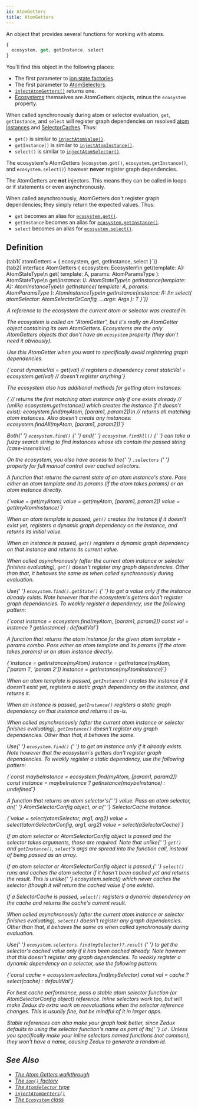 ```yaml
---
id: AtomGetters
title: AtomGetters
---
```



An object that provides several functions for working with atoms.

```ts
{
  ecosystem, get, getInstance, select
}
```

You'll find this object in the following places:

- The first parameter to [ion state factories](../factories/ion#statefactory).
- The first parameter to [AtomSelectors](AtomSelector).
- [`injectAtomGetters()`](../injectors/injectAtomGetters) returns one.
- [Ecosystems](../classes/Ecosystem) themselves are AtomGetters objects, minus the `ecosystem` property.

When called synchronously during atom or selector evaluation, `get`, `getInstance`, and `select` will register graph dependencies on resolved [atom instances](../classes/AtomInstance) and [SelectorCaches](../classes/SelectorCache). Thus:

- `get()` is similar to [`injectAtomValue()`](../injectors/injectAtomValue).
- `getInstance()` is similar to [`injectAtomInstance()`](../injectors/injectAtomInstance).
- `select()` is similar to [`injectAtomSelector()`](../injectors/injectAtomSelector).

The ecosystem's AtomGetters (`ecosystem.get()`, `ecosystem.getInstance()`, and `ecosystem.select()`) however **never** register graph dependencies.

The AtomGetters are **not** injectors. This means they can be called in loops or if statements or even asynchronously.

When called asynchronously, AtomGetters don't register graph dependencies; they simply return the expected values. Thus:

- `get` becomes an alias for [`ecosystem.get()`](../classes/Ecosystem#get).
- `getInstance` becomes an alias for [`ecosystem.getInstance()`](../classes/Ecosystem#getinstance).
- `select` becomes an alias for [`ecosystem.select()`](../classes/Ecosystem#select).

## Definition

<Tabs>
  {tab1(`atomGetters = { ecosystem, get, getInstance, select }`)}
  {tab2(`interface AtomGetters {
  ecosystem: Ecosystem\n
  get<A extends ParamlessTemplate>(template: A): AtomStateType<A>\n
  get<A extends AnyAtomTemplate>(
    template: A,
    params: AtomParamsType<A>
  ): AtomStateType<A>\n
  get<I extends AtomInstance>(instance: I): AtomStateType<I>\n
  getInstance<A extends ParamlessTemplate>(template: A): AtomInstanceType<A>\n
  getInstance<A extends AnyAtomTemplate>(
    template: A,
    params: AtomParamsType<A>
  ): AtomInstanceType<A>\n
  getInstance<I extends AtomInstance>(instance: I): I\n
  select<T, Args extends any[]>(
    atomSelector: AtomSelectorOrConfig<T, Args>,
    ...args: Args
  ): T
}`)}
</Tabs>

<Legend>
  <Item name="ecosystem">
    <p>
      A reference to the <Link to="../classes/Ecosystem">ecosystem</Link> the
      current atom or selector was created in.
    </p>
    <p>
      The ecosystem is called an "AtomGetter", but it's really an AtomGetter
      object containing its own AtomGetters. Ecosystems are the only AtomGetters
      objects that don't have an <code>ecosystem</code> property (they don't
      need it obviously).
    </p>
    <p>
      Use this AtomGetter when you want to specifically avoid registering graph
      dependencies.
    </p>
    <Ts>{`const dynamicVal = get(val) // registers a dependency
const staticVal = ecosystem.get(val) // doesn't register anything`}</Ts>
    <p>The ecosystem also has additional methods for getting atom instances:</p>
    <Ts>{`// returns the first matching atom instance only if one exists already
// (unlike ecosystem.getInstance() which creates the instance if it doesn't exist):
ecosystem.find(myAtom, [param1, param2])\n
// returns all matching atom instances. Also doesn't create any instances:
ecosystem.findAll(myAtom, [param1, param2])`}</Ts>
    <p>
      Both{' '}
      <Link to="../classes/Ecosystem#find">
        <code>ecosystem.find()</code>
      </Link>{' '}
      and{' '}
      <Link to="../classes/Ecosystem#findall">
        <code>ecosystem.findAll()</code>
      </Link>{' '}
      can take a fuzzy search string to find instances whose ids contain the
      passed string (case-insensitive).
    </p>
    <p>
      On the ecosystem, you also have access to the{' '}
      <Link to="../classes/Ecosystem#selectorcache">
        <code>.selectors</code>
      </Link>{' '}
      property for full manual control over cached selectors.
    </p>
  </Item>
  <Item name="get">
    <p>
      A function that returns the current state of an atom instance's store.
      Pass either an atom template and its params (if the atom takes params) or
      an atom instance directly.
    </p>
    <Ts>{`value = get(myAtom)
value = get(myAtom, [param1, param2])
value = get(myAtomInstance)`}</Ts>
    <p>
      When an atom template is passed, <code>get()</code> creates the instance
      if it doesn't exist yet, registers a dynamic graph dependency on the
      instance, and returns its initial value.
    </p>
    <p>
      When an instance is passed, <code>get()</code> registers a dynamic graph
      dependency on that instance and returns its current value.
    </p>
    <p>
      When called asynchronously (after the current atom instance or selector
      finishes evaluating), <code>get()</code> doesn't register any graph
      dependencies. Other than that, it behaves the same as when called
      synchronously during evaluation.
    </p>
    <p>
      Use{' '}
      <Link to="../classes/Ecosystem#find">
        <code>ecosystem.find().getState()</code>
      </Link>{' '}
      to get a value only if the instance already exists. Note however that the
      ecosystem's getters don't register graph dependencies. To weakly register
      a dependency, use the following pattern:
    </p>
    <Ts>{`const instance = ecosystem.find(myAtom, [param1, param2])
const val = instance ? get(instance) : defaultVal`}</Ts>
  </Item>
  <Item name="getInstance">
    <p>
      A function that returns the atom instance for the given atom template +
      params combo. Pass either an atom template and its params (if the atom
      takes params) or an atom instance directly.
    </p>
    <Ts>{`instance = getInstance(myAtom)
instance = getInstance(myAtom, ['param 1', 'param 2'])
instance = getInstance(myAtomInstance)`}</Ts>
    <p>
      When an atom template is passed, <code>getInstance()</code> creates the
      instance if it doesn't exist yet, registers a static graph dependency on
      the instance, and returns it.
    </p>
    <p>
      When an instance is passed, <code>getInstance()</code> registers a static
      graph dependency on that instance and returns it as-is.
    </p>
    <p>
      When called asynchronously (after the current atom instance or selector
      finishes evaluating), <code>getInstance()</code> doesn't register any
      graph dependencies. Other than that, it behaves the same.
    </p>
    <p>
      Use{' '}
      <Link to="../classes/Ecosystem#find">
        <code>ecosystem.find()</code>
      </Link>{' '}
      to get an instance only if it already exists. Note however that the
      ecosystem's getters don't register graph dependencies. To weakly register
      a static dependency, use the following pattern:
    </p>
    <Ts>{`const maybeInstance = ecosystem.find(myAtom, [param1, param2])
const instance = maybeInstance ? getInstance(maybeInstance) : undefined`}</Ts>
  </Item>
  <Item name="select">
    <p>
      A function that returns an <Link to="AtomSelector">atom selector's</Link>{' '}
      value. Pass an atom selector, an{' '}
      <Link to="AtomSelectorConfig">AtomSelectorConfig</Link> object, or a{' '}
      <Link to="../classes/SelectorCache">SelectorCache</Link> instance.
    </p>
    <Ts>{`value = select(atomSelector, arg1, arg2)
value = select(atomSelectorConfig, arg1, arg2)
value = select(aSelectorCache)`}</Ts>
    <p>
      If an atom selector or AtomSelectorConfig object is passed and the
      selector takes arguments, those are required. Note that unlike{' '}
      <code>get()</code> and <code>getInstance()</code>, <code>select</code>'s
      args are spread into the function call, instead of being passed as an
      array.
    </p>
    <p>
      If an atom selector or AtomSelectorConfig object is passed,{' '}
      <code>select()</code> runs and caches the atom selector if it hasn't been
      cached yet and returns the result. This is unlike{' '}
      <Link to="../classes/Ecosystem#select">ecosystem.select()</Link> which
      never caches the selector (though it will return the cached value if one
      exists).
    </p>
    <p>
      If a SelectorCache is passed, <code>select()</code> registers a dynamic
      dependency on the cache and returns the cache's current result.
    </p>
    <p>
      When called asynchronously (after the current atom instance or selector
      finishes evaluating), <code>select()</code> doesn't register any graph
      dependencies. Other than that, it behaves the same as when called
      synchronously during evaluation.
    </p>
    <p>
      Use{' '}
      <Link to="../classes/Selectors#find">
        <code>ecosystem.selectors.find(mySelector)?.result</code>
      </Link>{' '}
      to get the selector's cached value only if it has been cached already.
      Note however that this doesn't register any graph dependencies. To weakly
      register a dynamic dependency on a selector, use the following pattern:
    </p>
    <Ts>{`const cache = ecosystem.selectors.find(mySelector)
const val = cache ? select(cache) : defaultVal`}</Ts>
    <p>
      For best cache performance, pass a stable atom selector function (or
      AtomSelectorConfig object) reference. Inline selectors work too, but will
      make Zedux do extra work on reevaluations when the selector reference
      changes. This is usually fine, but be mindful of it in larger apps.
    </p>
    <p>
      Stable references can also make your graph look better, since Zedux
      defaults to using the selector function's name as part of its{' '}
      <Link to="../classes/SelectorCache#id">
        <code>id</code>
      </Link>
      . Unless you specifically make your inline selectors named functions (not common),
      they won't have a name, causing Zedux to generate a random id.
    </p>
  </Item>
</Legend>

## See Also

- [The Atom Getters walkthrough](../../walkthrough/atom-getters)
- [The `ion()` factory](../factories/ion)
- [The `AtomSelector` type](AtomSelector)
- [`injectAtomGetters()`](../injectors/injectAtomGetters)
- [The `Ecosystem` class](../classes/Ecosystem)
